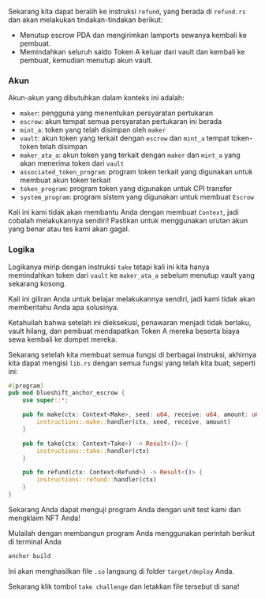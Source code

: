 
<ArticleSection name="Refund" id="refund" level="h2" />

Sekarang kita dapat beralih ke instruksi `refund`, yang berada di `refund.rs` dan akan melakukan tindakan-tindakan berikut:
- Menutup escrow PDA dan mengirimkan lamports sewanya kembali ke pembuat.
- Memindahkan seluruh saldo Token A keluar dari vault dan kembali ke pembuat, kemudian menutup akun vault.

### Akun 

Akun-akun yang dibutuhkan dalam konteks ini adalah:
- `maker`: pengguna yang menentukan persyaratan pertukaran
- `escrow`: akun tempat semua persyaratan pertukaran ini berada
- `mint_a`: token yang telah disimpan oleh `maker`
- `vault`: akun token yang terkait dengan `escrow` dan `mint_a` tempat token-token telah disimpan
- `maker_ata_a`: akun token yang terkait dengan `maker` dan `mint_a` yang akan menerima token dari `vault`
- `associated_token_program`: program token terkait yang digunakan untuk membuat akun token terkait
- `token_program`: program token yang digunakan untuk CPI transfer
- `system_program`: program sistem yang digunakan untuk membuat `Escrow`

Kali ini kami tidak akan membantu Anda dengan membuat `Context`, jadi cobalah melakukannya sendiri! Pastikan untuk menggunakan urutan akun yang benar atau tes kami akan gagal.

### Logika 

Logikanya mirip dengan instruksi `take` tetapi kali ini kita hanya memindahkan token dari `vault` ke `maker_ata_a` sebelum menutup vault yang sekarang kosong. 

Kali ini giliran Anda untuk belajar melakukannya sendiri, jadi kami tidak akan memberitahu Anda apa solusinya.

Ketahuilah bahwa setelah ini dieksekusi, penawaran menjadi tidak berlaku, vault hilang, dan pembuat mendapatkan Token A mereka beserta biaya sewa kembali ke dompet mereka.

<ArticleSection name="Entrypoint" id="entrypoint" level="h2" />

Sekarang setelah kita membuat semua fungsi di berbagai instruksi, akhirnya kita dapat mengisi `lib.rs` dengan semua fungsi yang telah kita buat; seperti ini:

```rust
#[program]
pub mod blueshift_anchor_escrow {
    use super::*;

    pub fn make(ctx: Context<Make>, seed: u64, receive: u64, amount: u64) -> Result<()> {
        instructions::make::handler(ctx, seed, receive, amount)
    }

    pub fn take(ctx: Context<Take>) -> Result<()> {
        instructions::take::handler(ctx)
    }

    pub fn refund(ctx: Context<Refund>) -> Result<()> {
        instructions::refund::handler(ctx)
    }
}
```

<ArticleSection name="Conclusion" id="conclusion" level="h2" />

Sekarang Anda dapat menguji program Anda dengan unit test kami dan mengklaim NFT Anda!

Mulailah dengan membangun program Anda menggunakan perintah berikut di terminal Anda

```bash
anchor build
```

Ini akan menghasilkan file `.so` langsung di folder `target/deploy` Anda. 

Sekarang klik tombol `take challenge` dan letakkan file tersebut di sana!
